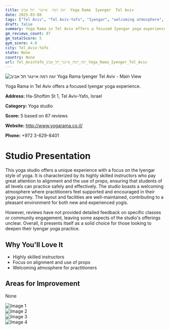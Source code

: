 ```yaml
---
title: יוגה רמה  איינגר  תל אביב  Yoga Rama  Iyenger  Tel Aviv
date: 2025-03-08
tags: ["Tel Aviv", "Tel Aviv-Yafo", "Iyengar", "welcoming atmosphere", "Tel Aviv-Yafo"]  
draft: false
summary: Yoga Rama in Tel Aviv offers a focused Iyengar yoga experience.
gm_reviews_count: 87
gm_totalScore: 5
gym_score: 4.8
city: Tel_Aviv-Yafo
state: None
country: None
url: Tel_AvivYafo_יוגה_רמה_איינגר_תל_אביב_Yoga_Rama_Iyenger_Tel_Aviv
---
```


<div className="aspect-[16/9] relative my-8">
  <img 
    src="https://lh5.googleusercontent.com/p/AF1QipN1F6rMcTczOas6yHOn7E3NlU6Q2pmVjhgA6X2h=w1920-h1080-k-no"
    alt="יוגה רמה  איינגר  תל אביב  Yoga Rama  Iyenger  Tel Aviv - Main View"
    className="object-cover absolute inset-0 w-full h-full rounded-lg"
  />
</div>

Yoga Rama in Tel Aviv offers a focused Iyengar yoga experience.

**Address:** Ha-Shoftim St 1, Tel Aviv-Yafo, Israel

**Category:** Yoga studio

**Score:** 5 based on 87 reviews

**Website:** http://www.yogarama.co.il/

**Phone:** +972 3-629-8401

# Studio Presentation

This yoga studio offers a unique experience with a focus on the Iyengar style of yoga. It is characterized by its highly skilled instructors who pay great attention to alignment and the use of props, ensuring that students of all levels can practice safely and effectively. The studio boasts a welcoming atmosphere where practitioners feel supported and encouraged in their yoga journey. The layout and facilities are well-maintained, contributing to a pleasant environment for both new and experienced yogis.

However, reviews have not provided detailed feedback on specific classes or community engagement, leaving some aspects of the studio's offerings unclear. Overall, it presents itself as a solid choice for those looking to deepen their Iyengar yoga practice.

## Why You'll Love It

- Highly skilled instructors
- Focus on alignment and use of props
- Welcoming atmosphere for practitioners

## Areas for Improvement

None

<div className="grid grid-cols-1 xl:grid-cols-2 gap-4 my-8">
<div className="aspect-[4/3] relative"><img src="https://lh5.googleusercontent.com/p/AF1QipOObnlpKfvP50clK9Ojh-WrjDrzKYNmS5iM5jKt=w1920-h1080-k-no" alt="Image 1" className="object-cover absolute inset-0 w-full h-full rounded-lg" /></div>
<div className="aspect-[4/3] relative"><img src="https://lh5.googleusercontent.com/p/AF1QipNlDXEqE2SbKWcMlPfUSwQ3SYK6RI56CEvwUmx7=w1920-h1080-k-no" alt="Image 2" className="object-cover absolute inset-0 w-full h-full rounded-lg" /></div>
<div className="aspect-[4/3] relative"><img src="https://lh5.googleusercontent.com/p/AF1QipNCDt0NY5VfwhHuRj3dYZd6cHixm9xld1NffT3x=w1920-h1080-k-no" alt="Image 3" className="object-cover absolute inset-0 w-full h-full rounded-lg" /></div>
<div className="aspect-[4/3] relative"><img src="https://lh5.googleusercontent.com/p/AF1QipPyGeIyxHf8y74Pf6hNi2jaX8GwJseP0bIvR1yh=w1920-h1080-k-no" alt="Image 4" className="object-cover absolute inset-0 w-full h-full rounded-lg" /></div>
</div>